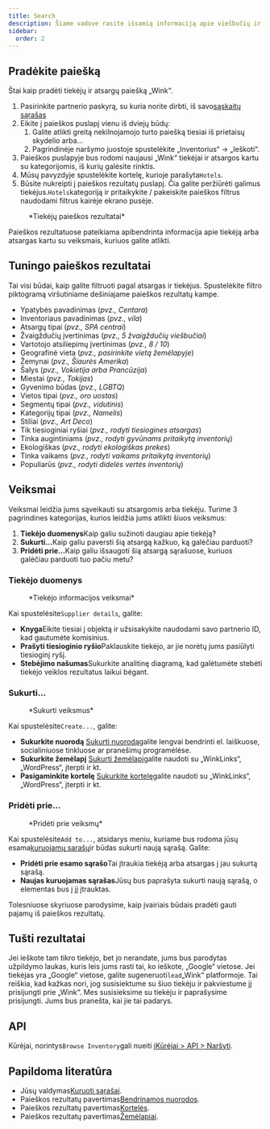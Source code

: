```yaml
---
title: Search
description: Šiame vadove rasite išsamią informaciją apie viešbučių ir įrangos paiešką.
sidebar:
  order: 2
---
```


## Pradėkite paiešką

Štai kaip pradėti tiekėjų ir atsargų paiešką „Wink“.

1. Pasirinkite partnerio paskyrą, su kuria norite dirbti, iš savo[sąskaitų sąrašas](https://studio.wink.travel/company/list)
2. Eikite į paieškos puslapį vienu iš dviejų būdų:
   1. Galite atlikti greitą nekilnojamojo turto paiešką tiesiai iš prietaisų skydelio arba...
   2. Pagrindinėje naršymo juostoje spustelėkite „Inventorius“ → „Ieškoti“.
3. Paieškos puslapyje bus rodomi naujausi „Wink“ tiekėjai ir atsargos kartu su kategorijomis, iš kurių galėsite rinktis.
4. Mūsų pavyzdyje spustelėkite kortelę, kurioje parašyta`Hotels`.
5. Būsite nukreipti į paieškos rezultatų puslapį. Čia galite peržiūrėti galimus tiekėjus.`Hotels`kategoriją ir pritaikykite / pakeiskite paieškos filtrus naudodami filtrus kairėje ekrano pusėje.

<figure>
  <CloudinaryImage width="700" height="570" resize="scale" quality="best" alt="Paieškos rezultatai" src="academy/search-results" errorImage="noimage_opaque_nyrtl0.png" />

  <figcaption>*Tiekėjų paieškos rezultatai*</figcaption>
</figure>


Paieškos rezultatuose pateikiama apibendrinta informacija apie tiekėją arba atsargas kartu su veiksmais, kuriuos galite atlikti.

## Tuningo paieškos rezultatai

Tai visi būdai, kaip galite filtruoti pagal atsargas ir tiekėjus. Spustelėkite filtro piktogramą viršutiniame dešiniajame paieškos rezultatų kampe.

* Ypatybės pavadinimas (*pvz., Centara*)
* Inventoriaus pavadinimas (*pvz., vila*)
* Atsargų tipai (*pvz., SPA centrai*)
* Žvaigždučių įvertinimas (*pvz., 5 žvaigždučių viešbučiai*)
* Vartotojo atsiliepimų įvertinimas (*pvz., 8 / 10*)
* Geografinė vieta (*pvz., pasirinkite vietą žemėlapyje*)
* Žemynai (*pvz., Šiaurės Amerika*)
* Šalys (*pvz., Vokietija arba Prancūzija*)
* Miestai (*pvz., Tokijas*)
* Gyvenimo būdas (*pvz., LGBTQ*)
* Vietos tipai (*pvz., oro uostas*)
* Segmentų tipai (*pvz., vidutinis*)
* Kategorijų tipai (*pvz., Namelis*)
* Stiliai (*pvz., Art Deco*)
* Tik tiesioginiai ryšiai (*pvz., rodyti tiesiogines atsargas*)
* Tinka augintiniams (*pvz., rodyti gyvūnams pritaikytą inventorių*)
* Ekologiškas (*pvz., rodyti ekologiškas prekes*)
* Tinka vaikams (*pvz., rodyti vaikams pritaikytą inventorių*)
* Populiarūs (*pvz., rodyti didelės vertės inventorių*)

## Veiksmai

Veiksmai leidžia jums sąveikauti su atsargomis arba tiekėju. Turime 3 pagrindines kategorijas, kurios leidžia jums atlikti šiuos veiksmus:

1. **Tiekėjo duomenys**Kaip galiu sužinoti daugiau apie tiekėją?
2. **Sukurti...**&#x4B;aip galiu paversti šią atsargą kažkuo, ką galėčiau parduoti?
3. **Pridėti prie...**&#x4B;aip galiu išsaugoti šią atsargą sąrašuose, kuriuos galėčiau parduoti tuo pačiu metu?

### Tiekėjo duomenys

<figure>
  <CloudinaryImage width="350" height="190" resize="scale" quality="best" alt="Tiekėjo duomenys" src="academy/supplier-details" errorImage="noimage_opaque_nyrtl0.png" />

  <figcaption>*Tiekėjo informacijos veiksmai*</figcaption>
</figure>


Kai spustelėsite`Supplier details`, galite:

* **Knyga**Eikite tiesiai į objektą ir užsisakykite naudodami savo partnerio ID, kad gautumėte komisinius.
* **Prašyti tiesioginio ryšio**Paklauskite tiekėjo, ar jie norėtų jums pasiūlyti tiesioginį ryšį.
* **Stebėjimo našumas**Sukurkite analitinę diagramą, kad galėtumėte stebėti tiekėjo veiklos rezultatus laikui bėgant.

### Sukurti...

<figure>
  <CloudinaryImage width="350" height="238" resize="scale" quality="best" alt="Veiksmai" src="academy/inventory-actions" errorImage="noimage_opaque_nyrtl0.png" />

  <figcaption>*Sukurti veiksmus*</figcaption>
</figure>


Kai spustelėsite`Create...`, galite:

* **Sukurkite nuorodą** [Sukurti nuorodą](/studio/shareable-links)galite lengvai bendrinti el. laiškuose, socialiniuose tinkluose ar pranešimų programėlėse.
* **Sukurkite žemėlapį** [Sukurti žemėlapį](/studio/maps)galite naudoti su „WinkLinks“, „WordPress“, įterpti ir kt.
* **Pasigaminkite kortelę** [Sukurkite kortelę](/studio/cards)galite naudoti su „WinkLinks“, „WordPress“, įterpti ir kt.

### Pridėti prie...

<figure>
  <CloudinaryImage width="350" height="203" resize="scale" quality="best" alt="Veiksmai" src="academy/add-to" errorImage="noimage_opaque_nyrtl0.png" />

  <figcaption>*Pridėti prie veiksmų*</figcaption>
</figure>


Kai spustelėsite`Add to...`, atsidarys meniu, kuriame bus rodoma jūsų esama[kuruojamų sąrašų](/studio/curated-lists)ir būdas sukurti naują sąrašą. Galite:

* **Pridėti prie esamo sąrašo**Tai įtraukia tiekėją arba atsargas į jau sukurtą sąrašą.
* **Naujas kuruojamas sąrašas**Jūsų bus paprašyta sukurti naują sąrašą, o elementas bus į jį įtrauktas.

Tolesniuose skyriuose parodysime, kaip įvairiais būdais pradėti gauti pajamų iš paieškos rezultatų.

## Tušti rezultatai

Jei ieškote tam tikro tiekėjo, bet jo nerandate, jums bus parodytas užpildymo laukas, kuris leis jums rasti tai, ko ieškote, „Google“ vietose. Jei tiekėjas yra „Google“ vietose, galite sugeneruoti`lead`„Wink“ platformoje.
Tai reiškia, kad kažkas nori, jog susisiektume su šiuo tiekėju ir pakviestume jį prisijungti prie „Wink“. Mes susisieksime su tiekėju ir paprašysime prisijungti. Jums bus pranešta, kai jie tai padarys.

## API

Kūrėjai, norintys`Browse Inventory`gali nueiti į[Kūrėjai > API > Naršyti](/developers/apis/#browse-api).

## Papildoma literatūra

* Jūsų valdymas[Kuruoti sąrašai](/studio/curated-lists).
* Paieškos rezultatų pavertimas[Bendrinamos nuorodos](/studio/shareable-links).
* Paieškos rezultatų pavertimas[Kortelės](/studio/cards).
* Paieškos rezultatų pavertimas[Žemėlapiai](/studio/maps).


